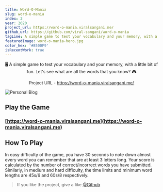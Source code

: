 ```yaml
---
title: Word-O-Mania
slug: word-o-mania
index: 2
year: 2020
project_url: https://word-o-mania.viralsangani.me/
github_url: https://github.com/viral-sangani/word-o-mania
tagLine: A simple game to test your vocabulary and your memory, with a little bit of fun. 🎮
featuredImage: word-o-mania-hero.jpg
color_hex: '#8500F9'
isRecentWork: true
---
```


<p align="center">
    🖥 A simple game to test your vocabulary and your memory, with a little bit
    of fun. Let's see what are all the words that you know? 🎮
</p>

<p align="center">
    Project URL -
    <a href="https://word-o-mania.viralsangani.me/">
        https://word-o-mania.viralsangani.me/
    </a>
</p>

![Personal Blog](https://raw.githubusercontent.com/viral-sangani/word-o-mania/master/git-images/word-o-mania.gif)

## Play the Game

### [https://word-o-mania.viralsangani.me](https://word-o-mania.viralsangani.me)

## How To Play

In easy difficulty of the game, you have 30 seconds to note down almost every word you can remember that are at least 3 letters long. Your score is calculated by the number of correct/incorrect words you have submitted. Similarly, in medium and hard difficulty, the time limits and minimum word lengths are 45s/6 and 60s/8 respectively.

> If you like the project, give a like [@Github](https://github.com/viral-sangani/word-o-mania)
